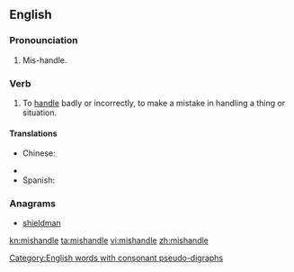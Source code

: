 ==English==

===Pronounciation===

# Mis-handle.

===Verb===
{{en-verb|mishandles|mishandling|mishandled|mishandled}}

# To [[handle]] badly or incorrectly, to make a mistake in handling a thing or situation.

====Translations====
{{trans-top|handle badly}}
* Chinese:
*: {{trreq|Mandarin}}
{{trans-mid}}
* {{trreq|Finnish}}
* Spanish: {{t|es|llevar}} {{t|es|mal}}
{{trans-bottom}}

===Anagrams===
* [[shieldman#English|shieldman]]

[[Category:English words with consonant pseudo-digraphs]]

[[kn:mishandle]]
[[ta:mishandle]]
[[vi:mishandle]]
[[zh:mishandle]]